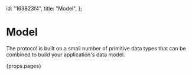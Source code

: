   id: "163823f4",
  title: "Model",
};

# Model

The protocol is built on a small number of primitive data types that can be combined to build your application's data model.

{props.pages}
